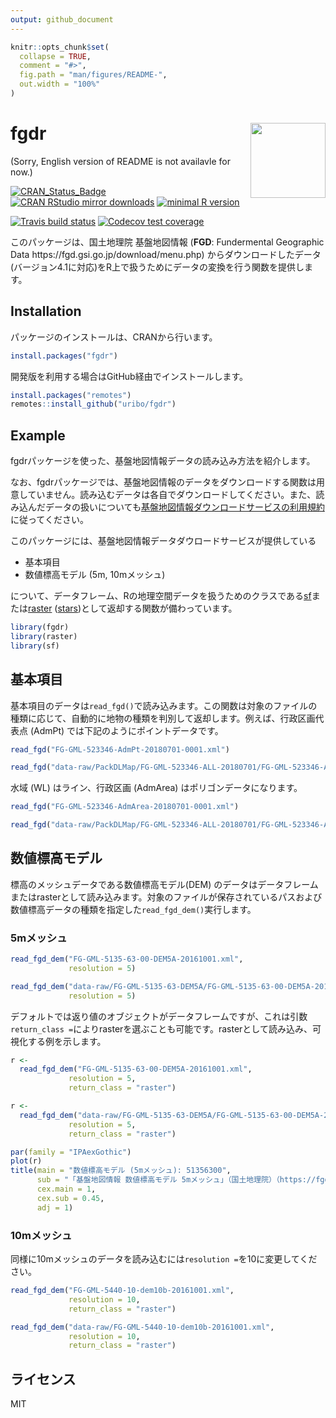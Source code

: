```yaml
---
output: github_document
---
```


<!-- README.md is generated from README.Rmd. Please edit that file -->

```r
knitr::opts_chunk$set(
  collapse = TRUE,
  comment = "#>",
  fig.path = "man/figures/README-",
  out.width = "100%"
)
```
# fgdr <img src="man/figures/logo.png" align="right" width="120px" />

(Sorry, English version of README is not availavle for now.)

[![CRAN\_Status\_Badge](http://www.r-pkg.org/badges/version/fgdr)](https://cran.r-project.org/package=fgdr)
[![CRAN RStudio mirror downloads](http://cranlogs.r-pkg.org/badges/fgdr?color=FF5254)](https://cran.r-project.org/package=fgdr) [![minimal R version](https://img.shields.io/badge/R%3E%3D-3.3.0-blue.svg)](https://cran.r-project.org/)

[![Travis build status](https://travis-ci.org/uribo/fgdr.svg?branch=master)](https://travis-ci.org/uribo/fgdr) [![Codecov test coverage](https://codecov.io/gh/uribo/fgdr/branch/master/graph/badge.svg)](https://codecov.io/gh/uribo/fgdr?branch=master)

このパッケージは、国土地理院 基盤地図情報 (**FGD**: Fundermental Geographic Data https://fgd.gsi.go.jp/download/menu.php) からダウンロードしたデータ(バージョン4.1に対応)をR上で扱うためにデータの変換を行う関数を提供します。

## Installation

パッケージのインストールは、CRANから行います。

```r
install.packages("fgdr")
```


開発版を利用する場合はGitHub経由でインストールします。

```r
install.packages("remotes")
remotes::install_github("uribo/fgdr")
```

## Example

fgdrパッケージを使った、基盤地図情報データの読み込み方法を紹介します。

なお、fgdrパッケージでは、基盤地図情報のデータをダウンロードする関数は用意していません。読み込むデータは各自でダウンロードしてください。また、読み込んだデータの扱いについても[基盤地図情報ダウンロードサービスの利用規約](https://fgd.gsi.go.jp/download/terms.html)に従ってください。

このパッケージには、基盤地図情報データダウロードサービスが提供している

- 基本項目
- 数値標高モデル (5m, 10mメッシュ)

について、データフレーム、Rの地理空間データを扱うためのクラスである[sf](https://CRAN.R-project.org/package=sf)または[raster](https://CRAN.R-project.org/package=raster) ([stars](https://github.com/r-spatial/stars))として返却する関数が備わっています。

```r
library(fgdr)
library(raster)
library(sf)
```

## 基本項目

基本項目のデータは`read_fgd()`で読み込みます。この関数は対象のファイルの種類に応じて、自動的に地物の種類を判別して返却します。例えば、行政区画代表点 (AdmPt) では下記のようにポイントデータです。

```r
read_fgd("FG-GML-523346-AdmPt-20180701-0001.xml")
```

```r
read_fgd("data-raw/PackDLMap/FG-GML-523346-ALL-20180701/FG-GML-523346-AdmPt-20180701-0001.xml")
```

水域 (WL) はライン、行政区画 (AdmArea) はポリゴンデータになります。

```r
read_fgd("FG-GML-523346-AdmArea-20180701-0001.xml")
```

```r
read_fgd("data-raw/PackDLMap/FG-GML-523346-ALL-20180701/FG-GML-523346-AdmArea-20180701-0001.xml")
```

## 数値標高モデル

標高のメッシュデータである数値標高モデル(DEM) のデータはデータフレームまたはrasterとして読み込みます。対象のファイルが保存されているパスおよび数値標高データの種類を指定した`read_fgd_dem()`実行します。

### 5mメッシュ

```r
read_fgd_dem("FG-GML-5135-63-00-DEM5A-20161001.xml", 
             resolution = 5)
```

```r
read_fgd_dem("data-raw/FG-GML-5135-63-DEM5A/FG-GML-5135-63-00-DEM5A-20161001.xml", 
             resolution = 5)
```

デフォルトでは返り値のオブジェクトがデータフレームですが、これは引数`return_class = `によりrasterを選ぶことも可能です。rasterとして読み込み、可視化する例を示します。

```r
r <- 
  read_fgd_dem("FG-GML-5135-63-00-DEM5A-20161001.xml", 
             resolution = 5,
             return_class = "raster")
```

```r
r <- 
  read_fgd_dem("data-raw/FG-GML-5135-63-DEM5A/FG-GML-5135-63-00-DEM5A-20161001.xml", 
             resolution = 5,
             return_class = "raster")
```

```r
par(family = "IPAexGothic")
plot(r)
title(main = "数値標高モデル (5mメッシュ): 51356300",
      sub = "「基盤地図情報 数値標高モデル 5mメッシュ」（国土地理院）（https://fgd.gsi.go.jp/download/menu.php）\nをもとに瓜生真也(@uribo)が作成",
      cex.main = 1,
      cex.sub = 0.45,
      adj = 1)
```

### 10mメッシュ

同様に10mメッシュのデータを読み込むには`resolution =`を10に変更してください。

```r
read_fgd_dem("FG-GML-5440-10-dem10b-20161001.xml", 
             resolution = 10,
             return_class = "raster")
```

```r
read_fgd_dem("data-raw/FG-GML-5440-10-dem10b-20161001.xml", 
             resolution = 10,
             return_class = "raster")
```

## ライセンス

MIT

